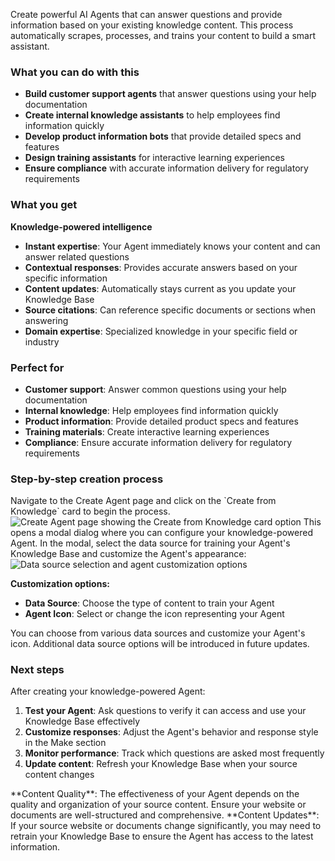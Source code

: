 
Create powerful AI Agents that can answer questions and provide information based on your existing knowledge content. This process automatically scrapes, processes, and trains your content to build a smart assistant.

### What you can do with this

- **Build customer support agents** that answer questions using your help documentation
- **Create internal knowledge assistants** to help employees find information quickly
- **Develop product information bots** that provide detailed specs and features
- **Design training assistants** for interactive learning experiences
- **Ensure compliance** with accurate information delivery for regulatory requirements

### What you get

**Knowledge-powered intelligence**

- **Instant expertise**: Your Agent immediately knows your content and can answer related questions
- **Contextual responses**: Provides accurate answers based on your specific information
- **Content updates**: Automatically stays current as you update your Knowledge Base
- **Source citations**: Can reference specific documents or sections when answering
- **Domain expertise**: Specialized knowledge in your specific field or industry

### Perfect for

- **Customer support**: Answer common questions using your help documentation
- **Internal knowledge**: Help employees find information quickly
- **Product information**: Provide detailed product specs and features
- **Training materials**: Create interactive learning experiences
- **Compliance**: Ensure accurate information delivery for regulatory requirements

### Step-by-step creation process

<Steps>
<Step title="Click Create from Knowledge card">
  Navigate to the Create Agent page and click on the `Create from Knowledge` card to begin the process.
  
  <Frame>
  <img src="/images/dashboard/knowledge/website/create-from-kb-step-1.png" alt="Create Agent page showing the Create from Knowledge card option" />
  </Frame>
  
  <Check>
  This opens a modal dialog where you can configure your knowledge-powered Agent.
  </Check>
</Step>

<Step title="Select data source and customize Agent">
  In the modal, select the data source for training your Agent's Knowledge Base and customize the Agent's appearance:
  
  <Frame>
  <img src="/images/dashboard/knowledge/website/create-from-kb-step-2.png" alt="Data source selection and agent customization options" />
  </Frame>
  
  **Customization options:**
  - **Data Source**: Choose the type of content to train your Agent
  - **Agent Icon**: Select or change the icon representing your Agent
  
  <Info>
  You can choose from various data sources and customize your Agent's icon. Additional data source options will be introduced in future updates.
  </Info>
</Step>
</Steps>

<Tabs>
  <Tab title="Website">
    <Steps>
      <WebSource />
    </Steps>
  </Tab>
  
  <Tab title="PDF">
    <Steps>
      <PdfSource />
    </Steps>
  </Tab>
</Tabs>

### Next steps

After creating your knowledge-powered Agent:

1. **Test your Agent**: Ask questions to verify it can access and use your Knowledge Base effectively
2. **Customize responses**: Adjust the Agent's behavior and response style in the Make section
3. **Monitor performance**: Track which questions are asked most frequently
4. **Update content**: Refresh your Knowledge Base when your source content changes

<Tip>
  **Content Quality**: The effectiveness of your Agent depends on the quality
  and organization of your source content. Ensure your website or documents are
  well-structured and comprehensive.
</Tip>

<Warning>
  **Content Updates**: If your source website or documents change significantly,
  you may need to retrain your Knowledge Base to ensure the Agent has access to
  the latest information.
</Warning>
